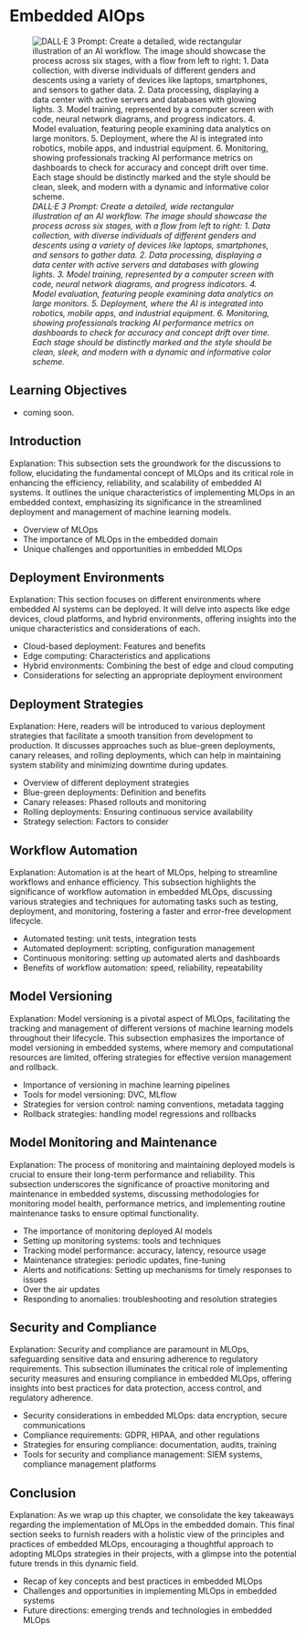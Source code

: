 # Embedded AIOps

![_DALL·E 3 Prompt: Create a detailed, wide rectangular illustration of an AI workflow. The image should showcase the process across six stages, with a flow from left to right: 1. Data collection, with diverse individuals of different genders and descents using a variety of devices like laptops, smartphones, and sensors to gather data. 2. Data processing, displaying a data center with active servers and databases with glowing lights. 3. Model training, represented by a computer screen with code, neural network diagrams, and progress indicators. 4. Model evaluation, featuring people examining data analytics on large monitors. 5. Deployment, where the AI is integrated into robotics, mobile apps, and industrial equipment. 6. Monitoring, showing professionals tracking AI performance metrics on dashboards to check for accuracy and concept drift over time. Each stage should be distinctly marked and the style should be clean, sleek, and modern with a dynamic and informative color scheme._](./images/cover_ml_ops.png)

::: {.callout-tip}
## Learning Objectives

* coming soon.

:::

## Introduction

Explanation: This subsection sets the groundwork for the discussions to follow, elucidating the fundamental concept of MLOps and its critical role in enhancing the efficiency, reliability, and scalability of embedded AI systems. It outlines the unique characteristics of implementing MLOps in an embedded context, emphasizing its significance in the streamlined deployment and management of machine learning models.

- Overview of MLOps
- The importance of MLOps in the embedded domain
- Unique challenges and opportunities in embedded MLOps

## Deployment Environments

Explanation: This section focuses on different environments where embedded AI systems can be deployed. It will delve into aspects like edge devices, cloud platforms, and hybrid environments, offering insights into the unique characteristics and considerations of each.

- Cloud-based deployment: Features and benefits
- Edge computing: Characteristics and applications
- Hybrid environments: Combining the best of edge and cloud computing
- Considerations for selecting an appropriate deployment environment

## Deployment Strategies

Explanation: Here, readers will be introduced to various deployment strategies that facilitate a smooth transition from development to production. It discusses approaches such as blue-green deployments, canary releases, and rolling deployments, which can help in maintaining system stability and minimizing downtime during updates.

- Overview of different deployment strategies 
- Blue-green deployments: Definition and benefits
- Canary releases: Phased rollouts and monitoring
- Rolling deployments: Ensuring continuous service availability
- Strategy selection: Factors to consider 

## Workflow Automation

Explanation: Automation is at the heart of MLOps, helping to streamline workflows and enhance efficiency. This subsection highlights the significance of workflow automation in embedded MLOps, discussing various strategies and techniques for automating tasks such as testing, deployment, and monitoring, fostering a faster and error-free development lifecycle.

- Automated testing: unit tests, integration tests
- Automated deployment: scripting, configuration management
- Continuous monitoring: setting up automated alerts and dashboards
- Benefits of workflow automation: speed, reliability, repeatability

## Model Versioning

Explanation: Model versioning is a pivotal aspect of MLOps, facilitating the tracking and management of different versions of machine learning models throughout their lifecycle. This subsection emphasizes the importance of model versioning in embedded systems, where memory and computational resources are limited, offering strategies for effective version management and rollback.

- Importance of versioning in machine learning pipelines
- Tools for model versioning: DVC, MLflow
- Strategies for version control: naming conventions, metadata tagging
- Rollback strategies: handling model regressions and rollbacks

## Model Monitoring and Maintenance

Explanation: The process of monitoring and maintaining deployed models is crucial to ensure their long-term performance and reliability. This subsection underscores the significance of proactive monitoring and maintenance in embedded systems, discussing methodologies for monitoring model health, performance metrics, and implementing routine maintenance tasks to ensure optimal functionality.

- The importance of monitoring deployed AI models 
- Setting up monitoring systems: tools and techniques
- Tracking model performance: accuracy, latency, resource usage
- Maintenance strategies: periodic updates, fine-tuning
- Alerts and notifications: Setting up mechanisms for timely responses to issues
- Over the air updates
- Responding to anomalies: troubleshooting and resolution strategies

## Security and Compliance

Explanation: Security and compliance are paramount in MLOps, safeguarding sensitive data and ensuring adherence to regulatory requirements. This subsection illuminates the critical role of implementing security measures and ensuring compliance in embedded MLOps, offering insights into best practices for data protection, access control, and regulatory adherence.

- Security considerations in embedded MLOps: data encryption, secure communications
- Compliance requirements: GDPR, HIPAA, and other regulations
- Strategies for ensuring compliance: documentation, audits, training
- Tools for security and compliance management: SIEM systems, compliance management platforms

## Conclusion

Explanation: As we wrap up this chapter, we consolidate the key takeaways regarding the implementation of MLOps in the embedded domain. This final section seeks to furnish readers with a holistic view of the principles and practices of embedded MLOps, encouraging a thoughtful approach to adopting MLOps strategies in their projects, with a glimpse into the potential future trends in this dynamic field.

- Recap of key concepts and best practices in embedded MLOps
- Challenges and opportunities in implementing MLOps in embedded systems
- Future directions: emerging trends and technologies in embedded MLOps

